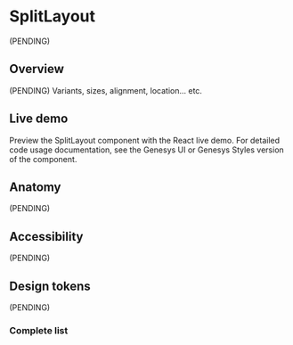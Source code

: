 


<Meta title="Components/SplitLayout" />

# SplitLayout

(PENDING)

## Overview

(PENDING) Variants, sizes, alignment, location... etc.

## Live demo

Preview the SplitLayout component with the React live demo. For detailed code usage
documentation, see the Genesys UI or Genesys Styles version of the component.

<LiveDemo
  story={Stories.Base}
  urlHtml="https://devoinc.github.io/genesys-styles/?path=/docs/components-tabs--docs"
  urlReact="https://devoinc.github.io/genesys-ui/?path=/docs/components-navigation-tabs--docs"
/>

## Anatomy

(PENDING)

## Accessibility

(PENDING)

## Design tokens

(PENDING)

### Complete list

<DesignTokensList componentName="splitLayout" />
